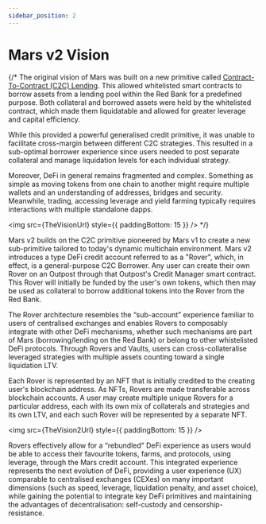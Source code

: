 ```yaml
---
sidebar_position: 2
---
```



# Mars v2 Vision

{/* The original vision of Mars was built on a new primitive called [Contract-To-Contract (C2C) Lending](https://mars-protocol.medium.com/a-vision-for-the-fields-of-mars-and-contract-to-contract-c2c-lending-9c6e4239f72c). This allowed whitelisted smart contracts to borrow assets from a lending pool within the Red Bank for a predefined purpose. Both collateral and borrowed assets were held by the whitelisted contract, which made them liquidatable and allowed for greater leverage and capital efficiency.

While this provided a powerful generalised credit primitive, it was unable to facilitate cross-margin between different C2C strategies. This resulted in a sub-optimal borrower experience since users needed to post separate collateral and manage liquidation levels for each individual strategy.

Moreover, DeFi in general remains fragmented and complex. Something as simple as moving tokens from one chain to another might require multiple wallets and an understanding of addresses, bridges and security. Meanwhile, trading, accessing leverage and yield farming typically requires interactions with multiple standalone dapps.

<img src={TheVisionUrl} style={{ paddingBottom: 15 }} /> */}

Mars v2 builds on the C2C primitive pioneered by Mars v1 to create a new sub-primitive tailored to today's dynamic multichain environment. Mars v2 introduces a type DeFi credit account referred to as a "Rover", which, in effect, is a general-purpose C2C Borrower. Any user can create their own Rover on an Outpost through that Outpost's Credit Manager smart contract. This Rover will initially be funded  by the user's own tokens, which then may be used as collateral to borrow additional tokens into the Rover from the Red Bank. 

The Rover architecture resembles the “sub-account” experience familiar to users of centralised exchanges and enables Rovers to composably integrate with other DeFi mechanisms, whether such mechanisms are part of Mars (borrowing/lending on the Red Bank) or belong to other whistelisted DeFi protocols. Through Rovers and Vaults, users can cross-collateralise leveraged strategies with multiple assets counting toward a single liquidation LTV.

Each Rover is represented by an NFT that is initially credited to the creating user's blockchain address. As NFTs, Rovers are made transferable across blockchain accounts. A user may create multiple unique Rovers for a particular address, each with its own mix of collaterals and strategies and its own LTV, and each such Rover will be represented by a separate NFT. 

<img src={TheVision2Url} style={{ paddingBottom: 15 }} />

Rovers effectively allow for a “rebundled” DeFi experience as users would be able to access their favourite tokens, farms, and protocols, using leverage, through the Mars credit account. This integrated experience represents the next evolution of DeFi, providing a user experience (UX) comparable to centralised exchanges (CEXes) on many important dimensions (such as speed, leverage, liquidation penalty, and asset choice), while gaining the potential to integrate key DeFi primitives and maintaining the advantages of decentralisation: self-custody and censorship-resistance.

